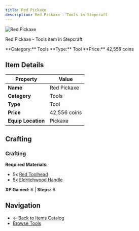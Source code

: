 ```yaml
---
title: Red Pickaxe
description: Red Pickaxe - Tools in Stepcraft
---
```


<div className="flex items-start gap-6 mb-8">
  <div className="flex-shrink-0">
    <img src="/assets/resources/smithing/red_pickaxe.png" alt="Red Pickaxe" className="w-24 h-24 border rounded-lg" />
  </div>
  <div className="flex-1">
    <div className="space-y-2">
      <p className="text-lg text-muted-foreground">Red Pickaxe - Tools item in Stepcraft</p>
      <div className="flex flex-wrap gap-4 text-sm">
        <span className="px-2 py-1 bg-blue-100 dark:bg-blue-900 rounded-md">
          **Category:** Tools
        </span>
        <span className="px-2 py-1 bg-green-100 dark:bg-green-900 rounded-md">
          **Type:** Tool
        </span>
        <span className="px-2 py-1 bg-yellow-100 dark:bg-yellow-900 rounded-md">
          **Price:** 42,556 coins
        </span>
      </div>
    </div>
  </div>
</div>

## Item Details

| Property | Value |
|----------|-------|
| **Name** | Red Pickaxe |
| **Category** | Tools |
| **Type** | Tool |
| **Price** | 42,556 coins |
| **Equip Location** | Pickaxe |



## Crafting

### Crafting

**Required Materials:**
- 5x [Red Toolhead](/docs/resources/individual/red_toolhead)
- 5x [Eldritchwood Handle](/docs/resources/individual/eldritchwood_handle)

**XP Gained:** 6 | **Steps:** 6



## Navigation

- [← Back to Items Catalog](/docs/items)
- [Browse Tools](/docs/items#tools)
